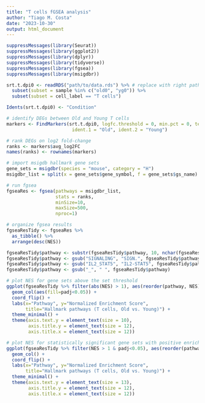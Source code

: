 ---
title: "T cells fGSEA analysis"
author: "Tiago M. Costa"
date: "2023-10-30"
output: html_document
---

```{r libraries, include=FALSE}
suppressMessages(library(Seurat))
suppressMessages(library(ggplot2))
suppressMessages(library(dplyr))
suppressMessages(library(tidyverse))
suppressMessages(library(fgsea))
suppressMessages(library(msigdbr))
```

```{r load data, include=FALSE}
srt.t.dpi0 <- readRDS("path/to/data.rds") %>% # replace with right path
  subset(subset = sample %in% c("old0", "yg0")) %>%
  subset(subset = cell_label == "T cells")
```

```{r rank genes on log2 fold-change and run fgsea on the T cell cluster}
Idents(srt.t.dpi0) <- "Condition"

# identify DEGs between Old and Young T cells
markers <- FindMarkers(srt.t.dpi0, logfc.threshold = 0, min.pct = 0, test.use = "MAST",
                        ident.1 = "Old", ident.2 = "Young")

# rank DEGs on log2 fold-change
ranks <- markers$avg_log2FC
names(ranks) <- rownames(markers)

# import msigdb hallmark gene sets
gene_sets = msigdbr(species = "mouse", category = "H")
msigdbr_list = split(x = gene_sets$gene_symbol, f = gene_sets$gs_name)

# run fgsea
fgseaRes <- fgsea(pathways = msigdbr_list,
                  stats = ranks,
                  minSize=10,
                  maxSize=500,
                  nproc=1)

# organize fgsea results
fgseaResTidy <- fgseaRes %>%
  as_tibble() %>%
  arrange(desc(NES))

fgseaResTidy$pathway <- substr(fgseaResTidy$pathway, 10, nchar(fgseaResTidy$pathway))
fgseaResTidy$pathway <- gsub("SIGNALING", "SIGN.", fgseaResTidy$pathway)
fgseaResTidy$pathway <- gsub("IL2_STAT5", "IL2-STAT5", fgseaResTidy$pathway)
fgseaResTidy$pathway <- gsub("_", " ", fgseaResTidy$pathway)

# plot NES for gene sets above the set threshold
ggplot(fgseaResTidy %>% filter(abs(NES) > 1), aes(reorder(pathway, NES), NES)) +
  geom_col(aes(fill=padj<0.05)) +
  coord_flip() +
  labs(x="Pathway", y="Normalized Enrichment Score",
       title="Hallmark pathways (T cells, Old vs. Young)") +
  theme_minimal() +
  theme(axis.text.y = element_text(size = 10),
        axis.title.y = element_text(size = 12),
        axis.title.x = element_text(size = 12))

# plot NES for statistically significant gene sets with positive enrichment
ggplot(fgseaResTidy %>% filter(NES > 1 & padj<0.05), aes(reorder(pathway, NES), NES)) +
  geom_col() +
  coord_flip() +
  labs(x="Pathway", y="Normalized Enrichment Score",
       title="Hallmark pathways (T cells, Old vs. Young)") +
  theme_minimal() +
  theme(axis.text.y = element_text(size = 13),
        axis.title.y = element_text(size = 12),
        axis.title.x = element_text(size = 12))
```

